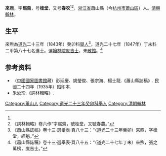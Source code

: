 '''來煦'''，字'''熙斋'''，号'''桂堂'''，又号'''春农'''<ref name="舉人" /><ref>《詞林輯略》卷六作“字熙齋，號桂堂，又號春農。”</ref>，[[浙江省|浙江省]]蕭山縣（今[[杭州市|杭州市]][[蕭山區|蕭山區]]）人。[[清朝|清朝]][[翰林|翰林]]。

== 生平 ==
來煦為[[道光|道光]]二十三年（1843年）癸卯科[[舉人|舉人]]<ref name="舉人">《蕭山縣誌稿》卷十三·選舉表·頁八十三：“（道光二十三年癸卯）來煦，字桂堂，經魁。”</ref>，道光二十七年（1847年）丁未科二甲第八十七名進士。選[[翰林院|翰林院]][[庶吉士|庶吉士]]，未[[散館|散館]]。<ref>《蕭山縣誌稿》卷十三·選舉表·頁八十五：“（道光二十七年丁未）來煦，張之萬榜，庶吉士。”</ref>

== 参考资料 ==
{{reflist}}

*（[[中國國家圖書館|中國國家圖書館]]藏）彭延慶、姚瑩俊、張宗海、楊士龍.《蕭山縣誌稿》. 民國二十四年（1935年）鉛印本.
* 朱汝珍.《詞林輯略》.

{{道光二十七年丁未科殿試金榜}}
<!---有人說其是滿洲人，但滿洲人應該標注旗籍，故此說不確--->

{{Authority control}}

{{DEFAULTSORT:Lai來}}
[[Category:蕭山人|Category:蕭山人]]
[[Category:道光二十三年癸卯科舉人|Category:道光二十三年癸卯科舉人]]
[[Category:清朝翰林|Category:清朝翰林]]


{{清朝人物小作品}}